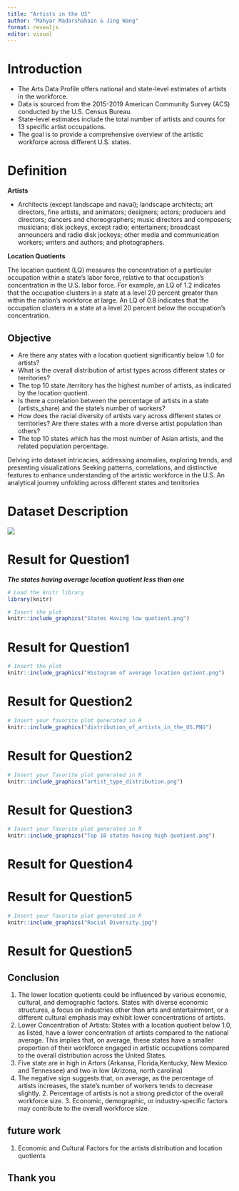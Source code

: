 ```yaml
---
title: "Artists in the US"
author: "Mahyar Madarshahain & Jing Wang"
format: revealjs
editor: visual
---
```


# Introduction

-   The Arts Data Profile offers national and state-level estimates of artists in the workforce.
-   Data is sourced from the 2015-2019 American Community Survey (ACS) conducted by the U.S. Census Bureau.
-   State-level estimates include the total number of artists and counts for 13 specific artist occupations.
-   The goal is to provide a comprehensive overview of the artistic workforce across different U.S. states.

# Definition

**Artists**

-   Architects (except landscape and naval); landscape architects; art directors, fine artists, and animators; designers; actors; producers and directors; dancers and choreographers; music directors and composers; musicians; disk jockeys, except radio; entertainers; broadcast announcers and radio disk jockeys; other media and communication workers; writers and authors; and photographers.

**Location Quotients**

The location quotient (LQ) measures the concentration of a particular occupation within a state's labor force, relative to that occupation's concentration in the U.S. labor force. For example, an LQ of 1.2 indicates that the occupation clusters in a state at a level 20 percent greater than within the nation's workforce at large. An LQ of 0.8 indicates that the occupation clusters in a state at a level 20 percent below the occupation's concentration.

## Objective

-   Are there any states with a location quotient significantly below 1.0 for artists?
-   What is the overall distribution of artist types across different states or territories?
-   The top 10 state /territory has the highest number of artists, as indicated by the location quotient.
-   Is there a correlation between the percentage of artists in a state (artists_share) and the state's number of workers?
-   How does the racial diversity of artists vary across different states or territories? Are there states with a more diverse artist population than others?
-   The top 10 states which has the most number of Asian artists, and the related population percentage.

Delving into dataset intricacies, addressing anomalies, exploring trends, and presenting visualizations Seeking patterns, correlations, and distinctive features to enhance understanding of the artistic workforce in the U.S. An analytical journey unfolding across different states and territories

# Dataset Description

![](Table%20of%20Data.png)

# Result for Question1

***The states having average location quotient less than one***

```r
# Load the knitr library
library(knitr)

# Insert the plot
knitr::include_graphics("States Having low quotient.png")
```

# Result for Question1

```r

# Insert the plot
knitr::include_graphics("Histogram of average location qutient.png")
```

# Result for Question2

```r

# Insert your favorite plot generated in R
knitr::include_graphics("distribution_of_artists_in_the_US.PNG")
```

# Result for Question2
```r

# Insert your favorite plot generated in R
knitr::include_graphics("artist_type_distribution.png")
```


# Result for Question3
```r

# Insert your favorite plot generated in R
knitr::include_graphics("Top 10 states having high quotient.png")
```


# Result for Question4


# Result for Question5

```r

# Insert your favorite plot generated in R
knitr::include_graphics("Racial Diversity.jpg")
```


# Result for Question5



## Conclusion
1. The lower location quotients could be influenced by various economic, cultural, and demographic factors. States with diverse economic structures, a focus on industries other than arts and entertainment, or a different cultural emphasis may exhibit lower concentrations of artists.
2. Lower Concentration of Artists: States with a location quotient below 1.0, as listed, have a lower concentration of artists compared to the national average. This implies that, on average, these states have a smaller proportion of their workforce engaged in artistic occupations compared to the overall distribution across the United States.
3. Five state are in high in Artors (Arkansa, Florida,Kentucky, New Mexico and Tennessee) and two in low (Arizona, north carolina)
 1. The negative sign suggests that, on average, as the percentage of artists increases, the state's number of workers tends to decrease slightly. 2. Percentage of artists is not a strong predictor of the overall workforce size. 3. Economic, demographic, or industry-specific factors may contribute to the overall workforce size.
 
## future work

1. Economic and Cultural Factors for the artists distribution and location quotients

## Thank you




